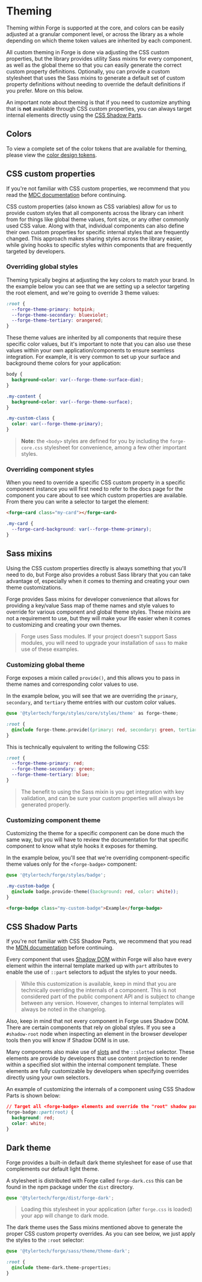 
<Meta title="Getting Started/Theming" />

# Theming

Theming within Forge is supported at the core, and colors can be easily adjusted at a granular component level, or across
the library as a whole depending on which theme token values are inherited by each component.

All custom theming in Forge is done via adjusting the CSS custom properties, but the library provides utility
Sass mixins for every component, as well as the global theme so that you can easily generate the correct custom property
definitions. Optionally, you can provide a custom stylesheet that uses the Sass mixins to generate a default set of
custom property definitions without needing to override the default definitions if you prefer. More on this below.

An important note about theming is that if you need to customize anything that is **not** available through CSS custom
properties, you can always target internal elements directly using the [CSS Shadow Parts](#css-shadow-parts).

## Colors

To view a complete set of the color tokens that are available for theming, please view the [color design tokens](?path=/docs/design-tokens-color--docs).

## CSS custom properties

If you're not familiar with CSS custom properties, we recommend that you read the [MDC documentation](https://developer.mozilla.org/en-US/docs/Web/CSS/--*) before continuing.

CSS custom properties (also known as CSS variables) allow for us to provide custom styles that all components across the library can inherit from for things
like global theme values, font size, or any other commonly used CSS value. Along with that, individual components can also define their own custom properties
for specific internal styles that are frequently changed. This approach makes sharing styles across the library easier, while giving hooks to specific styles
within components that are frequently targeted by developers.

### Overriding global styles

Theming typically begins at adjusting the key colors to match your brand. In the example below you can see that we are setting up a selector targeting
the root element, and we're going to override 3 theme values:

```css
:root {
  --forge-theme-primary: hotpink;
  --forge-theme-secondary: blueviolet;
  --forge-theme-tertiary: orangered;
}
```

These theme values are inherited by all components that require these specific color values, but it's important to note that you can also use these values
within your own application/components to ensure seamless integration. For example, it is very common to set up your surface and background theme colors
for your application:

```css
body {
  background-color: var(--forge-theme-surface-dim);
}

.my-content {
  background-color: var(--forge-theme-surface);
}

.my-custom-class {
  color: var(--forge-theme-primary);
}
```

> **Note:** the `<body>` styles are defined for you by including the `forge-core.css` stylesheet for convenience, among a few other important styles.

### Overriding component styles

When you need to override a specific CSS custom property in a specific component instance you will first need to refer to the docs page for the
component you care about to see which custom properties are available. From there you can write a selector to target the element:

```html
<forge-card class="my-card"></forge-card>
```

```css
.my-card {
  --forge-card-background: var(--forge-theme-primary);
}
```

## Sass mixins

Using the CSS custom properties directly is always something that you'll need to do, but Forge also provides a robust Sass library that you can take
advantage of, especially when it comes to theming and creating your own theme customizations.

Forge provides Sass mixins for developer convenience that allows for providing a key/value Sass map of theme names and style values to override for various
component and global theme styles. These mixins are not a requirement to use, but they will make your life easier when it comes to customizing and creating
your own themes.

> Forge uses Sass modules. If your project doesn't support Sass modules, you will need to upgrade your installation of `sass` to make use of these examples.

### Customizing global theme

Forge exposes a mixin called `provide()`, and this allows you to pass in theme names and corresponding color values to use.

In the example below, you will see that we are overriding the `primary`, `secondary`, and `tertiary` theme entries with our custom color values.

```css
@use '@tylertech/forge/styles/core/styles/theme' as forge-theme;

:root {
  @include forge-theme.provide((primary: red, secondary: green, tertiary: blur));
}
```

This is technically equivalent to writing the following CSS:

```css
:root {
  --forge-theme-primary: red;
  --forge-theme-secondary: green;
  --forge-theme-tertiary: blue;
}
```

> The benefit to using the Sass mixin is you get integration with key validation, and can be sure your custom properties will always be generated properly.

### Customizing component theme

Customizing the theme for a specific component can be done much the same way, but you will have to review the documentation for that specific component to know
what style hooks it exposes for theming.

In the example below, you'll see that we're overriding component-specific theme values only for the `<forge-badge>` component:

```css
@use '@tylertech/forge/styles/badge';

.my-custom-badge {
  @include badge.provide-theme((background: red, color: white));
}
```

```html
<forge-badge class="my-custom-badge">Example</forge-badge>
```

## CSS Shadow Parts

If you're not familiar with CSS Shadow Parts, we recommend that you read the [MDN documentation](https://developer.mozilla.org/en-US/docs/Web/CSS/::part) before continuing.

Every component that uses [Shadow DOM](?page=/story/guides-shadow-dom--page) within Forge will also have every element within the internal template marked up with
`part` attributes to enable the use of `::part` selectors to adjust the styles to your needs.

> While this customization is available, keep in mind that you are technically overriding the internals of a component. This is not considered part of the public
> component API and is subject to change between any version. However, changes to internal templates will always be noted in the changelog.

Also, keep in mind that not every component in Forge uses Shadow DOM. There are certain components that rely on global styles. If you see a `#shadow-root` node when
inspecting an element in the browser developer tools then you will know if Shadow DOM is in use.

Many components also make use of [slots](https://developer.mozilla.org/en-US/docs/Web/HTML/Element/slot) and the `::slotted` selector. These elements are provide
by developers that use content projection to render within a specified slot within the internal component template. These elements are fully customizable by
developers when specifying overrides directly using your own selectors.

An example of customizing the internals of a component using CSS Shadow Parts is shown below:

```css
// Target all <forge-badge> elements and override the "root" shadow part
forge-badge::part(root) {
  background: red;
  color: white;
}
```

## Dark theme

Forge provides a built-in default dark theme stylesheet for ease of use that complements our default light theme.

A stylesheet is distributed with Forge called `forge-dark.css` this can be found in the npm package under the `dist` directory.

```css
@use '@tylertech/forge/dist/forge-dark';
```

> Loading this stylesheet in your application (after `forge.css` is loaded) your app will change to dark mode.

The dark theme uses the Sass mixins mentioned above to generate the proper CSS custom property overrides. As you can see below, we just apply
the styles to the `:root` selector:

```css
@use '@tylertech/forge/sass/theme/theme-dark';

:root {
  @include theme-dark.theme-properties;
}
```
